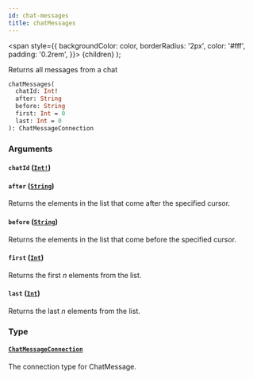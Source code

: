```yaml
---
id: chat-messages
title: chatMessages
---
```


<span
style={{
      backgroundColor: color,
      borderRadius: '2px',
      color: '#fff',
      padding: '0.2rem',
    }}>
{children}
</span>
);

Returns all messages from a chat

```graphql
chatMessages(
  chatId: Int!
  after: String
  before: String
  first: Int = 0
  last: Int = 0
): ChatMessageConnection

```

### Arguments

#### `chatId` ([`Int!`](/api/scalars/int))

#### `after` ([`String`](/api/scalars/string))

Returns the elements in the list that come after the specified cursor.

#### `before` ([`String`](/api/scalars/string))

Returns the elements in the list that come before the specified cursor.

#### `first` ([`Int`](/api/scalars/int))

Returns the first _n_ elements from the list.

#### `last` ([`Int`](/api/scalars/int))

Returns the last _n_ elements from the list.

### Type

#### [`ChatMessageConnection`](/api/objects/chat-message-connection)

The connection type for ChatMessage.
